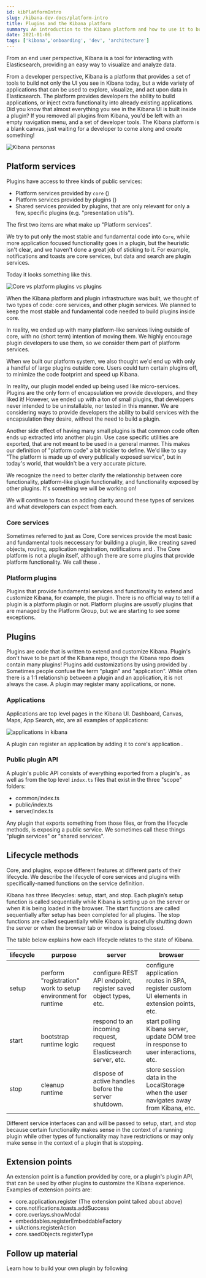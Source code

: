 ```yaml
---
id: kibPlatformIntro
slug: /kibana-dev-docs/platform-intro
title: Plugins and the Kibana platform
summary: An introduction to the Kibana platform and how to use it to build a plugin.
date: 2021-01-06
tags: ['kibana','onboarding', 'dev', 'architecture']
---
```


From an end user perspective, Kibana is a tool for interacting with Elasticsearch, providing an easy way
to visualize and analyze data.

From a developer perspective, Kibana is a platform that provides a set of tools to build not only the UI you see in Kibana today, but
a wide variety of applications that can be used to explore, visualize, and act upon data in Elasticsearch. The platform provides developers the ability
to build applications, or inject extra functionality into
already existing applications. Did you know that almost everything you see in the
Kibana UI is built inside a plugin? If you removed all plugins from Kibana, you'd be left with an empty navigation menu, and a set of
developer tools. The Kibana platform is a blank canvas, just waiting for a developer to come along and create something!

![Kibana personas](assets/kibana_platform_plugin_end_user.png)

## Platform services

Plugins have access to three kinds of public services:

 - Platform services provided by `core` (<DocLink id="kibPlatformIntro" section="core-services" text="Core services"/>)
 - Platform services provided by plugins (<DocLink id="kibPlatformIntro" section="platform-plugins" text="Platform plugins"/>)
 - Shared services provided by plugins, that are only relevant for only a few, specific plugins (e.g. "presentation utils").

 The first two items are what make up "Platform services".

<DocCallOut title="What is the difference between services provided by platform plugins, and those by core?">

We try to put only the most stable and fundamental code into `Core`, while more application focused functionality goes in a plugin, but the heuristic isn't
clear, and we haven't done a great job of sticking to it. For example, notifications and toasts are core services, but data and search are plugin services.

Today it looks something like this.

![Core vs platform plugins vs plugins](assets/platform_plugins_core.png)

<DocAccordion buttonContent="A bit of history">
When the Kibana platform and plugin infrastructure was built, we thought of two types of code: core services, and other plugin services. We planned to keep the most stable and fundamental
code needed to build plugins inside core.

In reality, we ended up with many platform-like services living outside of core, with no (short term) intention of moving them. We highly encourage plugin developers to use
them, so we consider them part of platform services.

When we built our platform system, we also thought we'd end up with only a handful of large plugins outside core. Users could turn certain plugins off, to minimize the code
 footprint and speed up Kibana.

In reality, our plugin model ended up being used like micro-services. Plugins are the only form of encapsulation we provide developers, and they liked it! However, we ended
 up with a ton of small plugins, that developers never intended to be uninstallable, nor tested in this manner. We are considering ways to provide developers the ability to build services
 with the encapsulation
 they desire, without the need to build a plugin.

Another side effect of having many small plugins is that common code often ends up extracted into another plugin. Use case specific utilities are exported,
 that are not meant to be used in a general manner. This makes our definition of "platform code" a bit trickier to define. We'd like to say "The platform is made up of
 every publically exposed service", but in today's world, that wouldn't be a very accurate picture.

We recognize the need to better clarify the relationship between core functionality, platform-like plugin functionality, and functionality exposed by other plugins.
 It's something we will be working on!
</DocAccordion>

We will continue to focus on adding clarity around these types of services and what developers can expect from each.


</DocCallOut>

### Core services

Sometimes referred to just as Core, Core services provide the most basic and fundamental tools neccessary for building a plugin, like creating saved objects,
routing, application registration, notifications and <DocLink id="kibCoreLogging" text="logging"/>. The Core platform is not a plugin itself, although
there are some plugins that provide platform functionality. We call these <DocLink id="kibPlatformIntro" section="platform-plugins" text="Platform plugins"/>.

### Platform plugins

Plugins that provide fundamental services and functionality to extend and customize Kibana, for example, the
<DocLink id="kibDataPlugin" text="data"/> plugin. There is no official way to tell if a plugin is a platform plugin or not.
Platform plugins are _usually_ plugins that are managed by the Platform Group, but we are starting to see some exceptions.

## Plugins

Plugins are code that is written to extend and customize Kibana. Plugin's don't have to be part of the Kibana repo, though the Kibana
repo does contain many plugins! Plugins add customizations by
using <DocLink id="kibPlatformIntro" section="extension-points" text="extension points"/> provided by <DocLink id="kibPlatformIntro" section="platform-services" text="platform services"/>.
Sometimes people confuse the term "plugin" and "application". While often there is a 1:1 relationship between a plugin and an application, it is not always the case.
A plugin may register many applications, or none.

### Applications

Applications are top level pages in the Kibana UI. Dashboard, Canvas, Maps, App Search, etc, are all examples of applications:

![applications in kibana](./assets/applications.png)

A plugin can register an application by
adding it to core's application <DocLink id="kibPlatformIntro" section="registry" text="registry"/>.

### Public plugin API

A plugin's public API consists of everything exported from a plugin's <DocLink id="kibPlatformIntro" section="plugin-lifecycle" text="start or setup lifecycle methods"/>,
as well as from the top level `index.ts` files that exist in the three "scope" folders:

- common/index.ts
- public/index.ts
- server/index.ts

Any plugin that exports something from those files, or from the lifecycle methods, is exposing a public service. We sometimes call these things "plugin services" or
"shared services".

## Lifecycle methods

Core, and plugins, expose different features at different parts of their lifecycle. We describe the lifecycle of core services and plugins with
 specifically-named functions on the service definition.

Kibana has three lifecycles: setup, start, and stop. Each plugin’s setup function is called sequentially while Kibana is setting up
 on the server or when it is being loaded in the browser. The start functions are called sequentially after setup has been completed for all plugins.
 The stop functions are called sequentially while Kibana is gracefully shutting down the server or when the browser tab or window is being closed.

The table below explains how each lifecycle relates to the state of Kibana.

| lifecycle	| purpose |	server |	browser |
| ---------- | ------ | ------- | ----- |
| setup | perform "registration" work to setup environment for runtime |configure REST API endpoint, register saved object types, etc. | configure application routes in SPA, register custom UI elements in extension points, etc. |
| start | bootstrap runtime logic | respond to an incoming request, request Elasticsearch server, etc. | start polling Kibana server, update DOM tree in response to user interactions, etc.|
| stop | cleanup runtime | dispose of active handles before the server shutdown. | store session data in the LocalStorage when the user navigates away from Kibana, etc. |

Different service interfaces can and will be passed to setup, start, and stop because certain functionality makes sense in the context of a running plugin while other types
of functionality may have restrictions or may only make sense in the context of a plugin that is stopping.

## Extension points

An extension point is a function provided by core, or a plugin's plugin API, that can be used by other
plugins to customize the Kibana experience. Examples of extension points are:

- core.application.register (The extension point talked about above)
- core.notifications.toasts.addSuccess
- core.overlays.showModal
- embeddables.registerEmbeddableFactory
- uiActions.registerAction
- core.saedObjects.registerType

## Follow up material

Learn how to build your own plugin by following <DocLink id="kibDevTutorialBuildAPlugin" />
